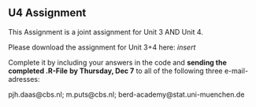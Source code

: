 ## U4 Assignment {.unnumbered}

This Assignment is a joint assignment for Unit 3 AND Unit 4.

Please download the assignment for Unit 3+4 here: *insert*

Complete it by including your answers in the code and **sending the completed .R-File** **by Thursday, Dec 7** to all of the following three e-mail-adresses:

pjh.daas\@cbs.nl; m.puts\@cbs.nl; berd-academy\@stat.uni-muenchen.de
